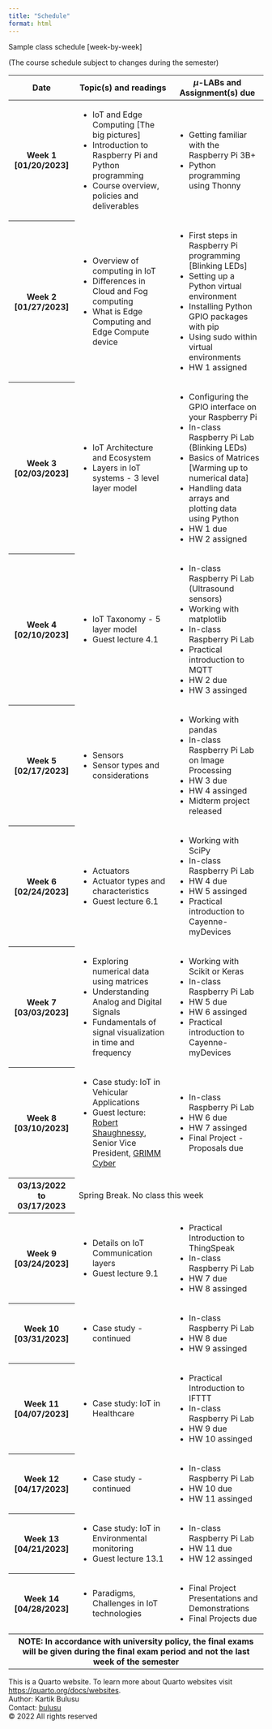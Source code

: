 ```yaml
---
title: "Schedule"
format: html
---
```


Sample class schedule [week-by-week]

(The course schedule subject to changes during the semester)

<table class="table table-hover">
  <thead>
    <tr>
      <th scope="col">Date</th>
      <th scope="col">Topic(s) and readings </th>
      <th scope="col">$\mu$-LABs and Assignment(s) due</th>
      <!--- <th scope="col">Column heading</th> -->
    </tr>
  </thead>
  <tbody>
    <tr class="table-active">
      <th scope="row">Week 1 [01/20/2023]</th>
      <td>
        <ul>
          <li>IoT and Edge Computing [The big pictures]</li> 
          <li>Introduction to Raspberry Pi and Python programming</li> 
          <li>Course overview, policies and deliverables</li>
        </ul>  
      </td>
      <td>
        <ul>
          <li>Getting familiar with the Raspberry Pi 3B+</li>
          <li>Python programming using Thonny</li> 
        </ul>
      </td>
      <!--- <td>Column content</td> -->
    </tr>
    <tr>
      <th scope="row">Week 2 [01/27/2023]</th>
      <td>
        <ul>
          <li>Overview of computing in IoT</li>
          <li>Differences in Cloud and Fog computing</li>
          <li>What is Edge Computing and Edge Compute device</li>
        </ul>
      </td>
      <td>
        <ul>
          <li>First steps in Raspberry Pi programming [Blinking LEDs]</li>
          <li>Setting up a Python virtual environment</li> 
          <li>Installing Python GPIO packages with pip</li>
          <li>Using sudo within virtual environments</li>
          <li>HW 1 assigned</li>
        </ul>
      </td>
      <!--- <td>Column content</td> -->
    </tr>
    <tr class="table-primary">
      <th scope="row">Week 3 [02/03/2023]</th>
      <td>
        <ul>
          <li>IoT Architecture and Ecosystem</li>
          <li>Layers in IoT systems - 3 level  layer model</li>
        </ul>
      </td>
      <td>
        <ul>
          <li>Configuring the GPIO interface on your Raspberry Pi</li>
          <li>In-class Raspberry Pi Lab (Blinking LEDs)</li>
          <li>Basics of Matrices [Warming up to numerical data]</li>
          <li>Handling data arrays and plotting data using Python</li>
          <li>HW 1 due</li>
          <li>HW 2 assigned</li>
        </ul>
      </td>
      <!--- <td>Column content</td> -->
    </tr>
    <tr class="table-secondary">
      <th scope="row">Week 4 [02/10/2023]</th>
      <td>
        <ul>
          <li>IoT Taxonomy - 5 layer model</li>
          <li>Guest lecture 4.1</li>
        </ul>
      </td>
      <td>
        <ul>
          <li>In-class Raspberry Pi Lab (Ultrasound sensors)</li>
          <li>Working with matplotlib</li>
          <li>In-class Raspberry Pi Lab</li>
          <li>Practical introduction to MQTT</li>
          <li>HW 2 due</li>
          <li>HW 3 assinged</li>
        </ul>
      </td>
      <!--- <td>Column content</td> -->
    </tr>
    <tr class="table-success">
      <th scope="row">Week 5 [02/17/2023]</th>
      <td>
        <ul>
          <li>Sensors</li>
          <li>Sensor types and considerations</li>
        </ul>
      </td>
      <td>
        <ul>
          <li>Working with pandas</li>
          <li>In-class Raspberry Pi Lab on Image Processing</li>
          <li>HW 3 due</li>
          <li>HW 4 assinged</li>
          <li>Midterm project released</li>
        </ul>
      </td>
      <!--- <td>Column content</td> -->
    </tr>
    <tr class="table-danger">
      <th scope="row">Week 6 [02/24/2023]</th>
      <td>
        <ul>
          <li>Actuators</li>
          <li>Actuator types and characteristics</li>
          <li>Guest lecture 6.1</li>
        </ul>
      </td>
      <td>
        <ul>
          <li>Working with SciPy</li>
          <li>In-class Raspberry Pi Lab</li>
          <li>HW 4 due</li>
          <li>HW 5 assinged</li>
          <li>Practical introduction to Cayenne-myDevices</li>
        </ul>
      </td>
      <!--- <td>Column content</td> -->
    </tr>
    <tr class="table-warning">
      <th scope="row">Week 7 [03/03/2023]</th>
      <td>
        <ul>
          <li>Exploring numerical data using matrices</li>
          <li>Understanding Analog and Digital Signals</li>
          <li>Fundamentals of signal visualization in time and frequency</li>
        </ul>
      </td>
      <td>
        <ul>
          <li>Working with Scikit or Keras </li>
          <li>In-class Raspberry Pi Lab</li>
          <li>HW 5 due</li>
          <li>HW 6 assinged</li>
          <li>Practical introduction to Cayenne-myDevices</li>
        </ul>
      </td>
      <!--- <td>Column content</td> -->
    </tr>
    <tr class="table-info">
      <th scope="row">Week 8 [03/10/2023]</th>
      <td>
        <ul>
          <li>Case study: IoT in Vehicular Applications</li>
          <li>Guest lecture:  <a href="/Guest_Speakers/Rob_Shaughnessy_GRIMM_Cyber/RJS-bio-Jan2023.pdf" target="_blank">Robert Shaughnessy</a>, Senior Vice President, <a href="https://grimmcyber.com" target="_blank">GRIMM Cyber</a></li>
        </ul>
      </td>
      <td>
        <ul>
          <li>In-class Raspberry Pi Lab</li>
          <li>HW 6 due</li>
          <li>HW 7 assinged</li>
          <li>Final Project - Proposals due</li>
        </ul>
      </td>
      <!--- <td>Column content</td> -->
    </tr>
    <tr class="table-dark">
      <th scope="row">03/13/2022 to 03/17/2023</th>
      <td colspan="2">Spring Break. No class this week</td> 
      <!--- <td>Column content</td> -->
    </tr>
    <tr class="table-light">
      <th scope="row">Week 9 [03/24/2023]</th>
      <td>
        <ul>
          <li>Details on IoT Communication layers</li>
          <li>Guest lecture 9.1</li>
        </ul>
      </td>
      <td>
        <ul>
          <li>Practical Introduction to ThingSpeak</li>
          <li>In-class Raspberry Pi Lab</li>
          <li>HW 7 due</li>
          <li>HW 8 assinged</li>
        </ul>
      </td>
      <!--- <td>Column content</td> -->
    </tr>
    <tr class="table-primary">
      <th scope="row">Week 10 [03/31/2023]</th>
      <td>
        <ul>
          <li>Case study - continued </li>
        </ul>
      </td>
      <td>
        <ul>
          <li>In-class Raspberry Pi Lab</li>
          <li>HW 8 due</li>
          <li>HW 9 assinged</li>
        </ul>
      </td>
      <!--- <td>Column content</td> -->
    </tr>
    <tr class="table-active">
      <th scope="row">Week 11 [04/07/2023]</th>
      <td>
        <ul>
          <li>Case study: IoT in Healthcare</li>
        </ul>
      </td>
      <td>
        <ul>
          <li>Practical Introduction to IFTTT</li>
          <li>In-class Raspberry Pi Lab</li>
          <li>HW 9 due</li>
          <li>HW 10 assinged</li>
        </ul>
      </td>
      <!--- <td>Column content</td> -->
    </tr>
    <tr class="table-success">
      <th scope="row">Week 12 [04/17/2023]</th>
      <td>
        <ul>
          <li>Case study - continued </li>
        </ul>
      </td>
      <td>
        <ul>
          <li>In-class Raspberry Pi Lab</li>
          <li>HW 10 due</li>
          <li>HW 11 assinged</li>
        </ul>
      </td>
      <!--- <td>Column content</td> -->
    </tr>
    <tr class="table-danger">
      <th scope="row">Week 13 [04/21/2023]</th>
      <td>
        <ul>
          <li>Case study: IoT in Environmental monitoring</li>
          <li>Guest lecture 13.1</li>
        </ul>
      </td>
      <td>
        <ul>
          <li>In-class Raspberry Pi Lab</li>
          <li>HW 11 due</li>
          <li>HW 12 assinged</li>
        </ul>
      </td>
      <!--- <td>Column content</td> -->
    </tr>
    <tr class="table-warning">
      <th scope="row">Week 14 [04/28/2023]</th>
      <td>
        <ul>
          <li>Paradigms, Challenges in IoT technologies</li>
        </ul>
      </td>
      <td>
        <ul>
          <li>Final Project Presentations and Demonstrations</li>
          <li>Final Projects due</li>
        </ul>
      </td>
      <!--- <td>Column content</td> -->
    </tr>
    <tr class="table-dark">
      <th colspan="3">NOTE: In accordance with university policy, the final exams will be given during the final exam period and not the last week of the semester</th>
      <!--- <td>Column content</td>
      <td>Column content</td> -->
      <!--- <td>Column content</td> -->
    </tr>
  </tbody>
</table>



<footer>
  <p>This is a Quarto website. To learn more about Quarto websites visit <https://quarto.org/docs/websites>.<br>
  Author: Kartik Bulusu<br>
  Contact: <a href="mailto:bulusu@gwu.edu">bulusu</a><br>
  &copy; 2022 All rights reserved</p>
</footer>
